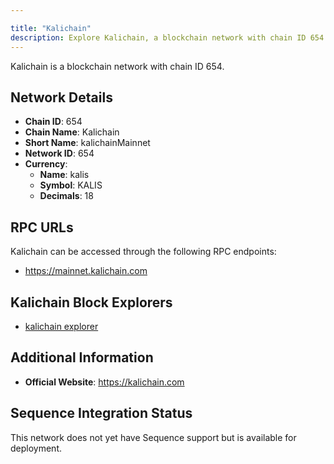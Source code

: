 ```yaml
---

title: "Kalichain"
description: Explore Kalichain, a blockchain network with chain ID 654. Learn about its native currency, kalis, and how to interact with the network.
---
```




Kalichain is a blockchain network with chain ID 654.

## Network Details

- **Chain ID**: 654
- **Chain Name**: Kalichain
- **Short Name**: kalichainMainnet
- **Network ID**: 654
- **Currency**: 
  - **Name**: kalis
  - **Symbol**: KALIS
  - **Decimals**: 18

## RPC URLs

Kalichain can be accessed through the following RPC endpoints:

- https://mainnet.kalichain.com

## Kalichain Block Explorers

- [kalichain explorer](https://explorer.kalichain.com)

## Additional Information

- **Official Website**: https://kalichain.com

## Sequence Integration Status

This network does not yet have Sequence support but is available for deployment.
